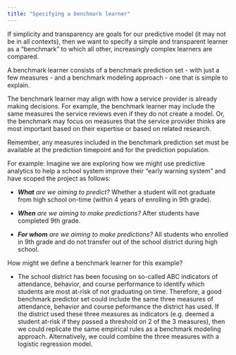 ```yaml
---
title: "Specifying a benchmark learner"
---
```


If simplicity and transparency are goals for our predictive model (it may not be in all contexts), then we want to specify a simple and transparent learner as a "benchmark" to which all other, increasingly complex learners are compared.

A benchmark learner consists of a benchmark prediction set - with just a few measures - and a benchmark modeling approach - one that is simple to explain.

The benchmark learner may align with how a service provider is already making decisions. For example, the benchmark learner may include the same measures the service reviews even if they do not create a model. Or, the benchmark may focus on measures that the service provider thinks are most important based on their expertise or based on related research.

Remember, any measures included in the benchmark prediction set must be available at the prediction timepoint and for the prediction population.

For example: Imagine we are exploring how we might use predictive analytics to help a school system improve their "early warning system" and have scoped the project as follows:

-   ***What** are we aiming to predict?* Whether a student will not graduate from high school on-time (within 4 years of enrolling in 9th grade).

-   ***When** are we aiming to make predictions?* After students have completed 9th grade.

-   ***For whom** are we aiming to make predictions?* All students who enrolled in 9th grade and do not transfer out of the school district during high school.

How might we define a benchmark learner for this example?

-   The school district has been focusing on so-called ABC indicators of attendance, behavior, and course performance to identify which students are most at-risk of not graduating on time. Therefore, a good benchmark predictor set could include the same three measures of attendance, behavior and course peformance the district has used. If the district used these three measures as indicators (e.g. deemed a student at-risk if they passed a threshold on 2 of the 3 measures), then we could replicate the same empirical rules as a benchmark modeling approach. Alternatively, we could combine the three measures with a logistic regression model. \

